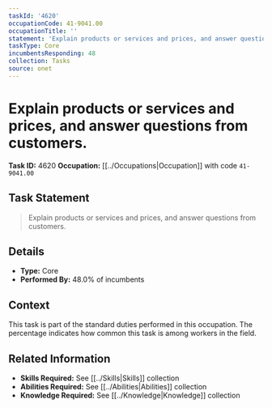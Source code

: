 ```yaml
---
taskId: '4620'
occupationCode: 41-9041.00
occupationTitle: ''
statement: 'Explain products or services and prices, and answer questions from customers.'
taskType: Core
incumbentsResponding: 48
collection: Tasks
source: onet
---
```

# Explain products or services and prices, and answer questions from customers.

**Task ID:** 4620
**Occupation:** [[../Occupations|Occupation]] with code `41-9041.00`

## Task Statement

> Explain products or services and prices, and answer questions from customers.

## Details

- **Type:** Core
- **Performed By:** 48.0% of incumbents

## Context

This task is part of the standard duties performed in this occupation. The percentage indicates how common this task is among workers in the field.

## Related Information

- **Skills Required:** See [[../Skills|Skills]] collection
- **Abilities Required:** See [[../Abilities|Abilities]] collection
- **Knowledge Required:** See [[../Knowledge|Knowledge]] collection
